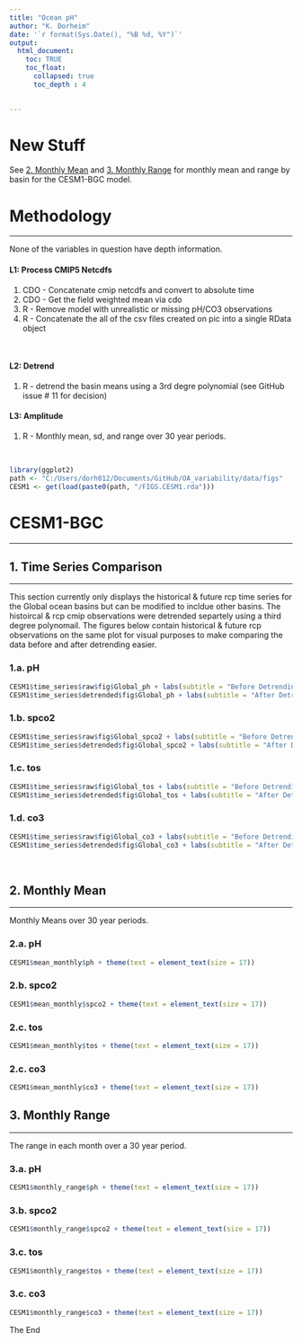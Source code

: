 ```yaml
---
title: "Ocean pH"
author: "K. Dorheim"
date: '`r format(Sys.Date(), "%B %d, %Y")`'
output: 
  html_document:
    toc: TRUE
    toc_float:
      collapsed: true
      toc_depth : 4

   
---
```


# New Stuff

See [2. Monthly Mean ] and [3. Monthly Range] for monthly mean and range by basin for the CESM1-BGC model. 



# Methodology 
****

None of the variables in question have depth information. 

#### L1: Process CMIP5 Netcdfs
1. CDO - Concatenate cmip netcdfs and convert to absolute time 
2. CDO - Get the field weighted mean via cdo 
3. R - Remove model with unrealistic or missing pH/CO3 observations 
4. R - Concatenate the all of the csv files created on pic into a single RData object

<br>

#### L2: Detrend
1. R - detrend the basin means using a 3rd degre polynomial (see GitHub issue # 11 for decision)

#### L3: Amplitude
1. R - Monthly mean, sd, and range over 30 year periods.

<br>


```r
library(ggplot2)
path <- "C:/Users/dorh012/Documents/GitHub/OA_variability/data/figs"
CESM1 <- get(load(paste0(path, "/FIGS.CESM1.rda")))
```

# CESM1-BGC
****

## 1. Time Series Comparison
****

This section currently only displays the historical & future rcp time series for the Global ocean basins but can be modified to incldue other basins. The histoircal & rcp cmip observations were detrended separtely using a third degree polynomail. The figures below contain historical & future rcp observations on the same plot for visual purposes to make comparing the data before and after detrending easier.


### 1.a. pH

```r
CESM1$time_series$raw$fig$Global_ph + labs(subtitle = "Before Detrending", caption = "")
CESM1$time_series$detrended$fig$Global_ph + labs(subtitle = "After Detrending", caption = "")
```

### 1.b. spco2

```r
CESM1$time_series$raw$fig$Global_spco2 + labs(subtitle = "Before Detrending", caption = "")
CESM1$time_series$detrended$fig$Global_spco2 + labs(subtitle = "After Detrending", caption = "")
```

### 1.c. tos

```r
CESM1$time_series$raw$fig$Global_tos + labs(subtitle = "Before Detrending", caption = "")
CESM1$time_series$detrended$fig$Global_tos + labs(subtitle = "After Detrending", caption = "")
```

### 1.d. co3

```r
CESM1$time_series$raw$fig$Global_co3 + labs(subtitle = "Before Detrending", caption = "")
CESM1$time_series$detrended$fig$Global_co3 + labs(subtitle = "After Detrending", caption = "")
```

<br>

## 2. Monthly Mean 
****

Monthly Means over 30 year periods.

### 2.a. pH

```r
CESM1$mean_monthly$ph + theme(text = element_text(size = 17))
```

### 2.b. spco2

```r
CESM1$mean_monthly$spco2 + theme(text = element_text(size = 17))
```

### 2.c. tos

```r
CESM1$mean_monthly$tos + theme(text = element_text(size = 17))
```

### 2.c. co3

```r
CESM1$mean_monthly$co3 + theme(text = element_text(size = 17))
```


## 3. Monthly Range 
****

The range in each month over a 30 year period.

### 3.a. pH

```r
CESM1$monthly_range$ph + theme(text = element_text(size = 17))
```

### 3.b. spco2

```r
CESM1$monthly_range$spco2 + theme(text = element_text(size = 17))
```

### 3.c. tos

```r
CESM1$monthly_range$tos + theme(text = element_text(size = 17))
```

### 3.c. co3

```r
CESM1$monthly_range$co3 + theme(text = element_text(size = 17))
```



The End
